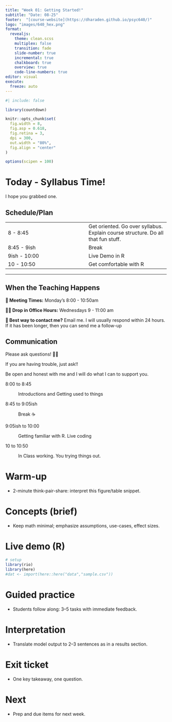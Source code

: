 ```yaml
---
title: "Week 01: Getting Started!"
subtitle: "Date: 08-25"
footer:  "[course-website](https://dharaden.github.io/psyc640/)"
logo: "images/640_hex.png"
format: 
  revealjs:
    theme: clean.scss
    multiplex: false
    transition: fade
    slide-number: true
    incremental: true 
    chalkboard: true
    overview: true
    code-line-numbers: true
editor: visual
execute:
  freeze: auto
---
```


```r
#| include: false

library(countdown)

knitr::opts_chunk$set(
  fig.width = 8,
  fig.asp = 0.618,
  fig.retina = 3,
  dpi = 300,
  out.width = "80%",
  fig.align = "center"
)

options(scipen = 100)
```

# Today - Syllabus Time!

I hope you grabbed one.

## Schedule/Plan

|  |  |
|----|----|
| 8 - 8:45 | Get oriented. Go over syllabus. Explain course structure. Do all that fun stuff. |
| 8:45 - 9ish | Break |
| 9ish - 10:00 | Live Demo in R |
| 10 - 10:50 | Get comfortable with R |

------------------------------------------------------------------------

## When the Teaching Happens

**💾 Meeting Times:** Monday's 8:00 - 10:50am

**🧑‍🏫 Drop in Office Hours:** Wednesdays 9 - 11:00 am

**📧 Best way to contact me?** Email me. I will usually respond within 24 hours. If it has been longer, then you can send me a follow-up

## Communication

Please ask questions! 🙋‍♀️

If you are having trouble, just ask!!

Be open and honest with me and I will do what I can to support you.

8:00 to 8:45

:   Introductions and Getting used to things

8:45 to 9:05ish

:   Break ☕

9:05ish to 10:00

:   Getting familiar with R. Live coding

10 to 10:50

:   In Class working. You trying things out.

# Warm-up

-   2-minute think-pair-share: interpret this figure/table snippet.

# Concepts (brief)

-   Keep math minimal; emphasize assumptions, use-cases, effect sizes.

# Live demo (R)

```r
# setup
library(rio)
library(here)
#dat <- import(here::here("data","sample.csv"))
```

# Guided practice

-   Students follow along: 3–5 tasks with immediate feedback.

# Interpretation

-   Translate model output to 2–3 sentences as in a results section.

# Exit ticket

-   One key takeaway, one question.

# Next

-   Prep and due items for next week.
